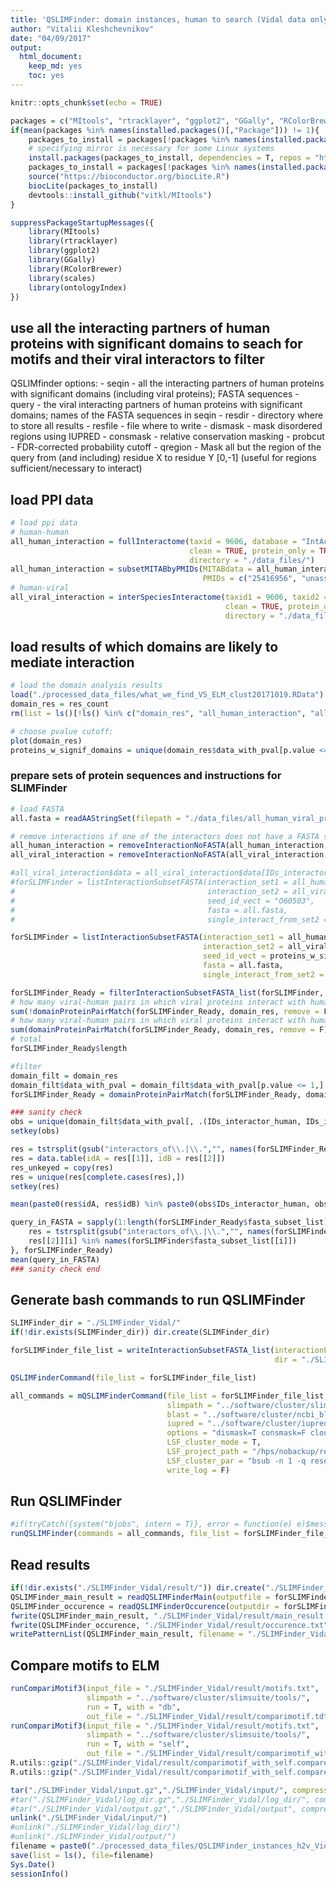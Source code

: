 ```yaml
---
title: 'QSLIMFinder: domain instances, human to search (Vidal data only), viral to filter'
author: "Vitalii Kleshchevnikov"
date: "04/09/2017"
output: 
  html_document: 
    keep_md: yes
    toc: yes
---
```


```r
knitr::opts_chunk$set(echo = TRUE)

packages = c("MItools", "rtracklayer", "ggplot2", "GGally", "RColorBrewer", "R.utils", "ontologyIndex")
if(mean(packages %in% names(installed.packages()[,"Package"])) != 1){
    packages_to_install = packages[!packages %in% names(installed.packages()[,"Package"])]
    # specifying mirror is necessary for some Linux systems
    install.packages(packages_to_install, dependencies = T, repos = "http://mirrors.ebi.ac.uk/CRAN/")
    packages_to_install = packages[!packages %in% names(installed.packages()[,"Package"])]
    source("https://bioconductor.org/biocLite.R")
    biocLite(packages_to_install)
    devtools::install_github("vitkl/MItools")
}

suppressPackageStartupMessages({
    library(MItools)
    library(rtracklayer)
    library(ggplot2)
    library(GGally)
    library(RColorBrewer)
    library(scales)
    library(ontologyIndex)
})
```

## use all the interacting partners of human proteins with significant domains to seach for motifs and their viral interactors to filter

QSLIMfinder options: 
- seqin - all the interacting partners of human proteins with significant domains (including viral proteins); FASTA sequences
- query - the viral interacting partners of human proteins with significant domains; names of the FASTA sequences in seqin
- resdir - directory where to store all results
- resfile - file where to write
- dismask - mask disordered regions using IUPRED
- consmask - relative conservation masking
- probcut - FDR-corrected probability cutoff
- qregion - Mask all but the region of the query from (and including) residue X to residue Y [0,-1] (useful for regions sufficient/necessary to interact)

## load PPI data

```r
# load ppi data
# human-human
all_human_interaction = fullInteractome(taxid = 9606, database = "IntActFTP", format = "tab27",
                                        clean = TRUE, protein_only = TRUE,
                                        directory = "./data_files/")
all_human_interaction = subsetMITABbyPMIDs(MITABdata = all_human_interaction,
                                           PMIDs = c("25416956", "unassigned1304"))
# human-viral
all_viral_interaction = interSpeciesInteractome(taxid1 = 9606, taxid2 = 10239, database = "IntActFTP", format = "tab27",
                                                clean = TRUE, protein_only = TRUE, 
                                                directory = "./data_files/")
```

## load results of which domains are likely to mediate interaction
```r
# load the domain analysis results
load("./processed_data_files/what_we_find_VS_ELM_clust20171019.RData")
domain_res = res_count
rm(list = ls()[!ls() %in% c("domain_res", "all_human_interaction", "all_viral_interaction")])

# choose pvalue cutoff:
plot(domain_res)
proteins_w_signif_domains = unique(domain_res$data_with_pval[p.value <= 1, IDs_interactor_human])
```

### prepare sets of protein sequences and instructions for SLIMFinder

```r
# load FASTA
all.fasta = readAAStringSet(filepath = "./data_files/all_human_viral_proteins.fasta", format = "fasta")

# remove interactions if one of the interactors does not have a FASTA sequence
all_human_interaction = removeInteractionNoFASTA(all_human_interaction, all.fasta)
all_viral_interaction = removeInteractionNoFASTA(all_viral_interaction, all.fasta)

#all_viral_interaction$data = all_viral_interaction$data[IDs_interactor_A == "O60503",]
#forSLIMFinder = listInteractionSubsetFASTA(interaction_set1 = all_human_interaction, 
#                                           interaction_set2 = all_viral_interaction, 
#                                           seed_id_vect = "O60503",
#                                           fasta = all.fasta,
#                                           single_interact_from_set2 = T, set1_only = T)

forSLIMFinder = listInteractionSubsetFASTA(interaction_set1 = all_human_interaction, 
                                           interaction_set2 = all_viral_interaction, 
                                           seed_id_vect = proteins_w_signif_domains,
                                           fasta = all.fasta,
                                           single_interact_from_set2 = T, set1_only = F)

forSLIMFinder_Ready = filterInteractionSubsetFASTA_list(forSLIMFinder,  length_set1_min = 2, length_set2_min = 1)
# how many viral-human pairs in which viral proteins interact with human protein (with relevant domain) but are not associated with the domain
sum(!domainProteinPairMatch(forSLIMFinder_Ready, domain_res, remove = F))
# how many viral-human pairs in which viral proteins interact with human protein (with relevant domain) and are associated with the domain
sum(domainProteinPairMatch(forSLIMFinder_Ready, domain_res, remove = F))
# total
forSLIMFinder_Ready$length

#filter
domain_filt = domain_res
domain_filt$data_with_pval = domain_filt$data_with_pval[p.value <= 1,]
forSLIMFinder_Ready = domainProteinPairMatch(forSLIMFinder_Ready, domain_filt, remove = T)

### sanity check
obs = unique(domain_filt$data_with_pval[, .(IDs_interactor_human, IDs_interactor_viral)])
setkey(obs)

res = tstrsplit(gsub("interactors_of\\.|\\.","", names(forSLIMFinder_Ready$fasta_subset_list)), ":")
res = data.table(idA = res[[1]], idB = res[[2]])
res_unkeyed = copy(res)
res = unique(res[complete.cases(res),])
setkey(res)

mean(paste0(res$idA, res$idB) %in% paste0(obs$IDs_interactor_human, obs$IDs_interactor_viral))

query_in_FASTA = sapply(1:length(forSLIMFinder_Ready$fasta_subset_list), function(i, forSLIMFinder){
    res = tstrsplit(gsub("interactors_of\\.|\\.","", names(forSLIMFinder$fasta_subset_list)), ":")
    res[[2]][i] %in% names(forSLIMFinder$fasta_subset_list[[i]])
}, forSLIMFinder_Ready)
mean(query_in_FASTA)
### sanity check end
```

## Generate bash commands to run QSLIMFinder

```r
SLIMFinder_dir = "./SLIMFinder_Vidal/"
if(!dir.exists(SLIMFinder_dir)) dir.create(SLIMFinder_dir)

forSLIMFinder_file_list = writeInteractionSubsetFASTA_list(interactionFASTA_list = forSLIMFinder_Ready,
                                                           dir = "./SLIMFinder_Vidal/")

QSLIMFinderCommand(file_list = forSLIMFinder_file_list)

all_commands = mQSLIMFinderCommand(file_list = forSLIMFinder_file_list, 
                                   slimpath = "../software/cluster/slimsuite/tools/qslimfinder.py", 
                                   blast = "../software/cluster/ncbi_blast_2.6.0/bin/", 
                                   iupred = "../software/cluster/iupred/iupred",
                                   options = "dismask=T consmask=F cloudfix=T probcut=0.3 iuchdir=T",
                                   LSF_cluster_mode = T,
                                   LSF_project_path = "/hps/nobackup/research/petsalaki/users/vitalii/vitalii/viral_project/",
                                   LSF_cluster_par = "bsub -n 1 -q research-rh7 -M 100 -R \"rusage[mem=100]\"",
                                   write_log = F)
```

## Run QSLIMFinder

```r
#if(tryCatch({system("bjobs", intern = T)}, error = function(e) e)$message != "error in running command") onLSF = T else onLSF = F
runQSLIMFinder(commands = all_commands, file_list = forSLIMFinder_file_list, onLSF = T)
```

## Read results

```r
if(!dir.exists("./SLIMFinder_Vidal/result/")) dir.create("./SLIMFinder_Vidal/result/")
QSLIMFinder_main_result = readQSLIMFinderMain(outputfile = forSLIMFinder_file_list$outputfile)
QSLIMFinder_occurence = readQSLIMFinderOccurence(outputdir = forSLIMFinder_file_list$outputdir)
fwrite(QSLIMFinder_main_result, "./SLIMFinder_Vidal/result/main_result.txt", sep = "\t")
fwrite(QSLIMFinder_occurence, "./SLIMFinder_Vidal/result/occurence.txt", sep = "\t")
writePatternList(QSLIMFinder_main_result, filename = "./SLIMFinder_Vidal/result/motifs.txt")
```

## Compare motifs to ELM

```r
runCompariMotif3(input_file = "./SLIMFinder_Vidal/result/motifs.txt",
                 slimpath = "../software/cluster/slimsuite/tools/",
                 run = T, with = "db",
                 out_file = "./SLIMFinder_Vidal/result/comparimotif.tdt")
runCompariMotif3(input_file = "./SLIMFinder_Vidal/result/motifs.txt",
                 slimpath = "../software/cluster/slimsuite/tools/",
                 run = T, with = "self",
                 out_file = "./SLIMFinder_Vidal/result/comparimotif_with_self.tdt")
R.utils::gzip("./SLIMFinder_Vidal/result/comparimotif_with_self.compare.tdt", "./SLIMFinder_Vidal/result/comparimotif_with_self.compare.tdt.gz")
R.utils::gzip("./SLIMFinder_Vidal/result/comparimotif_with_self.compare.xgmml", "./SLIMFinder_Vidal/result/comparimotif_with_self.compare.xgmml.gz")
```

```r
tar("./SLIMFinder_Vidal/input.gz","./SLIMFinder_Vidal/input/", compression='gzip')
#tar("./SLIMFinder_Vidal/log_dir.gz","./SLIMFinder_Vidal/log_dir/", compression='gzip')
#tar("./SLIMFinder_Vidal/output.gz","./SLIMFinder_Vidal/output", compression='gzip')
unlink("./SLIMFinder_Vidal/input/")
#unlink("./SLIMFinder_Vidal/log_dir/")
#unlink("./SLIMFinder_Vidal/output/")
filename = paste0("./processed_data_files/QSLIMFinder_instances_h2v_Vidal_clust",gsub("-","",Sys.Date()),".RData")
save(list = ls(), file=filename)
Sys.Date()
sessionInfo()
```
